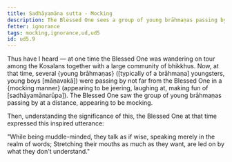 ```yaml
---
title: Sadhāyamāna sutta - Mocking
description: The Blessed One sees a group of young brāhmaṇas passing by, appearing to be mocking.
fetter: ignorance
tags: mocking,ignorance,ud,ud5
id: ud5.9
---
```


Thus have I heard — at one time the Blessed One was wandering on tour among the Kosalans together with a large community of bhikkhus. Now, at that time, several \{young brāhmaṇas} ([typically of a brāhmaṇa] youngsters, young boys [māṇavakā]) were passing by not far from the Blessed One in a \{mocking manner} (appearing to be jeering, laughing at, making fun of [sadhāyamānarūpa]). The Blessed One saw the group of young brāhmaṇas passing by at a distance, appearing to be mocking.

Then, understanding the significance of this, the Blessed One at that time expressed this inspired utterance:

"While being muddle-minded, they talk as if wise,
speaking merely in the realm of words;
Stretching their mouths as much as they want,
are led on by what they don't understand."